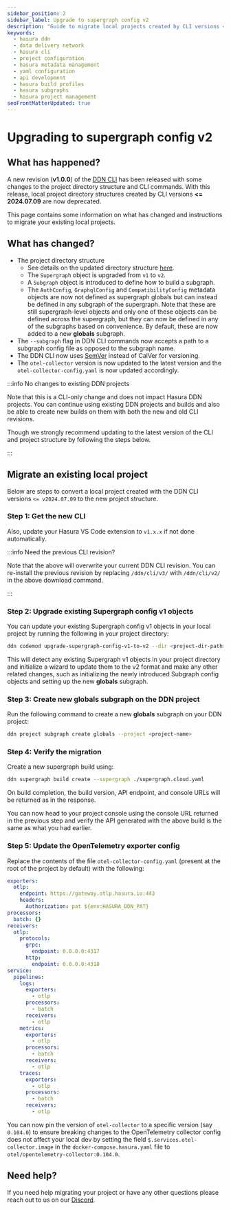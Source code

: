 ```yaml
---
sidebar_position: 2
sidebar_label: Upgrade to supergraph config v2
description: "Guide to migrate local projects created by CLI versions <= 2024.07.09"
keywords:
  - hasura ddn
  - data delivery network
  - hasura cli
  - project configuration
  - hasura metadata management
  - yaml configuration
  - api development
  - hasura build profiles
  - hasura subgraphs
  - hasura project management
seoFrontMatterUpdated: true
---
```



# Upgrading to supergraph config v2

## What has happened?

A new revision (**v1.0.0**) of the [DDN CLI](/cli/installation.mdx) has been released with some changes to the project
directory structure and CLI commands. With this release, local project directory structures created by CLI versions
**\<= 2024.07.09** are now deprecated.

This page contains some information on what has changed and instructions to migrate your existing local projects.

## What has changed?

- The project directory structure
  - See details on the updated directory structure [here](/project-configuration/config).
  - The `Supergraph` object is upgraded from `v1` to `v2`.
  - A `Subgraph` object is introduced to define how to build a subgraph.
  - The `AuthConfig`, `GraphqlConfig` and `CompatibilityConfig` metadata objects are now not defined as supergraph
    globals but can instead be defined in any subgraph of the supergraph. Note that these are still supergraph-level
    objects and only one of these objects can be defined across the supergraph, but they can now be defined in any of
    the subgraphs based on convenience. By default, these are now added to a new **globals** subgraph.
- The `--subgraph` flag in DDN CLI commands now accepts a path to a subgraph config file as opposed to the subgraph
  name.
- The DDN CLI now uses [SemVer](https://semver.org/) instead of CalVer for versioning.
- The `otel-collector` version is now updated to the latest version and the `otel-collector-config.yaml` is now updated
  accordingly.

:::info No changes to existing DDN projects

Note that this is a CLI-only change and does not impact Hasura DDN projects. You can continue using existing DDN
projects and builds and also be able to create new builds on them with both the new and old CLI revisions.

Though we strongly recommend updating to the latest version of the CLI and project structure by following the steps
below.

:::

## Migrate an existing local project

Below are steps to convert a local project created with the DDN CLI versions `<= v2024.07.09` to the new project
structure.

### Step 1: Get the new CLI

<InstallTheCli />

Also, update your Hasura VS Code extension to `v1.x.x` if not done automatically.

:::info Need the previous CLI revision?

Note that the above will overwrite your current DDN CLI revision. You can re-install the previous revision by replacing
`/ddn/cli/v3/` with `/ddn/cli/v2/` in the above download command.

:::

### Step 2: Upgrade existing Supergraph config v1 objects

You can update your existing Supergraph config v1 objects in your local project by running the following in your project
directory:

```bash
ddn codemod upgrade-supergraph-config-v1-to-v2 --dir <project-dir-path>
```

This will detect any existing Supergraph v1 objects in your project directory and initialize a wizard to update them to
the v2 format and make any other related changes, such as initializing the newly introduced Subgraph config objects and
setting up the new **globals** subgraph.

### Step 3: Create new **globals** subgraph on the DDN project

Run the following command to create a new **globals** subgraph on your DDN project:

```bash
ddn project subgraph create globals --project <project-name>
```

### Step 4: Verify the migration

Create a new supergraph build using:

```bash
ddn supergraph build create --supergraph ./supergraph.cloud.yaml
```

On build completion, the build version, API endpoint, and console URLs will be returned as in the response.

You can now head to your project console using the console URL returned in the previous step and verify the API
generated with the above build is the same as what you had earlier.

### Step 5: Update the OpenTelemetry exporter config

Replace the contents of the file `otel-collector-config.yaml` (present at the root of the project by default) with the
following:

```yaml
exporters:
  otlp:
    endpoint: https://gateway.otlp.hasura.io:443
    headers:
      Authorization: pat ${env:HASURA_DDN_PAT}
processors:
  batch: {}
receivers:
  otlp:
    protocols:
      grpc:
        endpoint: 0.0.0.0:4317
      http:
        endpoint: 0.0.0.0:4318
service:
  pipelines:
    logs:
      exporters:
        - otlp
      processors:
        - batch
      receivers:
        - otlp
    metrics:
      exporters:
        - otlp
      processors:
        - batch
      receivers:
        - otlp
    traces:
      exporters:
        - otlp
      processors:
        - batch
      receivers:
        - otlp
```

You can now pin the version of `otel-collector` to a specific version (say `0.104.0`) to ensure breaking changes to the
OpenTelemetry collector config does not affect your local dev by setting the field `$.services.otel-collector.image` in
the `docker-compose.hasura.yaml` file to `otel/opentelemetry-collector:0.104.0`.

## Need help?

If you need help migrating your project or have any other questions please reach out to us on our
[Discord](https://hasura.io/discord).
